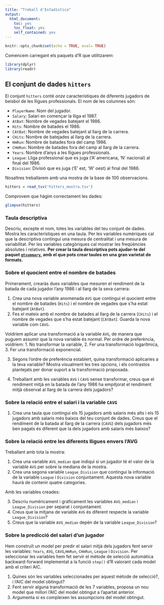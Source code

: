 ```yaml
---
title: "Treball d'Estadística"
output:
  html_document:
    toc: yes
    toc_float: yes
    self_contained: yes
---
```


```r
knitr::opts_chunk$set(echo = TRUE, eval= TRUE)
```

Comencem carregant els paquets d'R que utilitzarem:

```r
library(dplyr)
library(readr)
```

## El conjunt de dades `hitters`

El conjunt `hitters` conté _onze_ característiques de diferents jugadors de beisbol de les lligues professionals. El nom de les columnes són:

* `PlayerName`: Nom del jugador.
* `Salary`: Salari en començar la lliga el 1987.
* `AtBat`: Nombre de vegades batejant el 1986.
* `Hits`: Nombre de batades el 1986.
* `CAtBat`: Nombre de vegades batejant al llarg de la carrera.
* `CHits`: Nombre de batejades al llarg de la carrera.
* `HmRun`: Nombre de batades fora del camp 1986.
* `CHmRun`: Nombre de batades fora del camp al llarg de la carrera.
* `Years`: Nombre d'anys a les lligues professionals.
* `League`: Lliga professional que es juga ('A' americana, 'N' nacional) al final del 1986.
* `Division`: Divisió que es juga ('E' est, 'W' oest) al final del 1986.

Nosaltres treballarem amb una mostra de la base de 100 observacions.

```r
hitters = read_tsv('hitters_mostra.tsv')
```

Comprovem que hàgim correctament les dades:

```r
glimpse(hitters)
```


### Taula descriptiva

Descriu, excepte el nom, totes les variables del teu conjunt de dades. Mostra les característiques en una taula. Per les variables numèriques cal que la descriptiva contingui una mesura de centralitat i una mesura de variabilitat. Per les variables categòriques cal mostrar les freqüències absolutes i relatives. __Per crear la taula descriptiva pots ajudar-te del paquet [`gtsummary`](https://www.danieldsjoberg.com/gtsummary/), amb el que pots crear taules en una gran varietat de formats.__

### Sobre el quocient entre el nombre de batades 

Primerament, crearàs dues variables que mesuren el rendiment de la batada de cada jugador l'any 1986 i al llarg de la seva carrera:

1. Crea una nova variable anomenada `AVG` que contingui el quocient entre el nombre de batades (`Hits`) i el nombre de vegades que s'ha estat batejant (`AtBat`). 
2. Fes el mateix amb el nombre de batades al llarg de la carrera (`CHits`) i el nombre de vegades que s'ha estat batejant (`CAtBat`). Guarda la nova variable com `CAVG`. 

Voldríem aplicar una transformació a la variable `AVG`, de manera que puguem assumir que la nova variable és normal. Per ordre de preferència, voldríem:
    1. No transformar la variable, 
    2. Fer una transformació logarítmica, 
    3. Fer una transformació exponencial. 
    
3. Segons l'ordre de preferència establert, quina transformació aplicaries a la teva variable? Mostra visualment les tres opcions, i els contrastos plantejats per donar suport a la transformació proposada.
  
4. Treballant amb les variables `AVG` i `CAVG` sense transformar, creus que el rendiment mitjà en la batada de l'any 1986 ha empitjorat el rendiment mitjà observat al llarg de la carrera dels jugadors?

### Sobre la relació entre el salari i la variable `CAVG`

1. Crea una taula que contingui els 15 jugadors amb salaris més alts i els 15 jugadors amb salaris més baixos del teu conjunt de dades. Creus que el rendiment de la batada al llarg de la carrera (`CAVG`) dels jugadors més ben pagats és diferent que la dels jugadors amb salaris més baixos?

### Sobre la relació entre les diferents lligues envers l'AVG 

Treballant amb tota la mostra:

1. Crea una variable `AVG_median` que indiqui si un jugador té el valor de la variable `AVG` per sobre la mediana de la mostra. 
2. Crea una segona variable `League_Division` que contingui la informació de la variable `League` i `Division` conjuntament. Aquesta nova variable haurà de contenir quatre categories. 

Amb les variables creades:

3. Descriu numèricament i gràficament les variables `AVG_median` i `League_Division` per separat i conjuntament.
4. Creus que la mitjana de variable `AVG` és diferent respecte la variable `League_Division`?
5. Creus que la variable `AVG_median` depèn de la variable `League_Division`?

### Sobre la predicció del salari d'un jugador

Hem construït un model per predir el salari mitjà dels jugadors fent servir les variables: `Years`, `AVG`, `CAVG`,`HmRun`, `CHmRun`, `League` i `Division`. Per seleccionar les variables hem fet servir el mètode de selecció automàtica backward-forward implementat a la funció `step()` d'R valorant cada model amb el criteri AIC. 

1. Quines són les variables seleccionades per aquest mètode de selecció?, i l'AIC del model obtingut?
2. Fent servir alguna transformació de les 7 variables, proposa un nou model que millori l'AIC del model obtingut a l'apartat anterior.
3. Argumenta si es compleixen les assumpcions del model obtingut.
